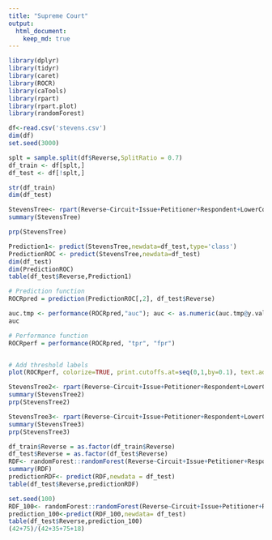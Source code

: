 ```yaml
---
title: "Supreme Court"
output:
  html_document:
    keep_md: true
---
```





```r
library(dplyr)
library(tidyr)
library(caret)
library(ROCR)
library(caTools)
library(rpart)
library(rpart.plot)
library(randomForest)
```
```r
df<-read.csv('stevens.csv')
dim(df)
set.seed(3000)

splt = sample.split(df$Reverse,SplitRatio = 0.7)
df_train <- df[splt,]
df_test <- df[!splt,]

str(df_train)
dim(df_test)

```
```r
StevensTree<- rpart(Reverse~Circuit+Issue+Petitioner+Respondent+LowerCourt+Unconst,data=df_train,method='class',minbucket=25)
summary(StevensTree)
```


```r
prp(StevensTree)
```
```r
Prediction1<- predict(StevensTree,newdata=df_test,type='class')
PredictionROC <- predict(StevensTree,newdata=df_test)
dim(df_test)
dim(PredictionROC)
table(df_test$Reverse,Prediction1)
```
```r
# Prediction function
ROCRpred = prediction(PredictionROC[,2], df_test$Reverse)

auc.tmp <- performance(ROCRpred,"auc"); auc <- as.numeric(auc.tmp@y.values)
auc

# Performance function
ROCRperf = performance(ROCRpred, "tpr", "fpr")


# Add threshold labels 
plot(ROCRperf, colorize=TRUE, print.cutoffs.at=seq(0,1,by=0.1), text.adj=c(-0.2,1.7))
```
```r
StevensTree2<- rpart(Reverse~Circuit+Issue+Petitioner+Respondent+LowerCourt+Unconst,data=df_train,method='class',minbucket=5)
summary(StevensTree2)
prp(StevensTree2)
```
```r
StevensTree3<- rpart(Reverse~Circuit+Issue+Petitioner+Respondent+LowerCourt+Unconst,data=df_train,method='class',minbucket=100)
summary(StevensTree3)
prp(StevensTree3)
```

```r
df_train$Reverse = as.factor(df_train$Reverse)
df_test$Reverse = as.factor(df_test$Reverse)
RDF<- randomForest::randomForest(Reverse~Circuit+Issue+Petitioner+Respondent+LowerCourt+Unconst,data=df_train,nodesize=25, ntree=200)
summary(RDF)
predictionRDF<- predict(RDF,newdata = df_test)
table(df_test$Reverse,predictionRDF)

```
```r
set.seed(100)
RDF_100<- randomForest::randomForest(Reverse~Circuit+Issue+Petitioner+Respondent+LowerCourt+Unconst, data=df_train,nodesize=25,ntrees=200)
prediction_100<-predict(RDF_100,newdata= df_test)
table(df_test$Reverse,prediction_100)
(42+75)/(42+35+75+18)
```



 
```r

```


